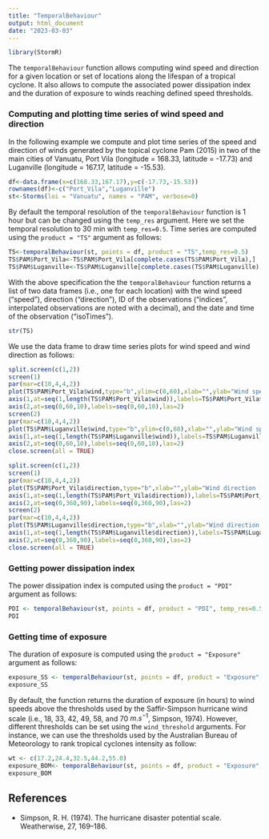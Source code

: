 ```yaml
---
title: "TemporalBehaviour"
output: html_document
date: "2023-03-03"
---
```


``` r
library(StormR)
```

The `temporalBehaviour` function allows computing wind speed and direction for a given location or set of locations along the lifespan of a tropical cyclone. It also allows to compute the associated power dissipation index and the duration of exposure to winds reaching defined speed thresholds.  

### Computing and plotting time series of wind speed and direction

In the following example we compute and plot time series of the speed and direction of winds generated by the topical cyclone Pam (2015) in two of the main cities of Vanuatu, Port Vila (longitude = 168.33, latitude = -17.73) and Luganville (longitude = 167.17, latitude = -15.53).

``` r
df<-data.frame(x=c(168.33,167.17),y=c(-17.73,-15.53))
rownames(df)<-c("Port_Vila","Luganville")
st<-Storms(loi = "Vanuatu", names = "PAM", verbose=0)
```

By default the temporal resolution of the `temporalBehaviour` function is 1 hour but can be changed using the `temp_res` argument. Here we set the temporal resolution to 30 min with `temp_res=0.5`. Time series are computed using the `product = "TS"` argument as follows:

``` r
TS<-temporalBehaviour(st, points = df, product = "TS",temp_res=0.5)
TS$PAM$Port_Vila<-TS$PAM$Port_Vila[complete.cases(TS$PAM$Port_Vila),]
TS$PAM$Luganville<-TS$PAM$Luganville[complete.cases(TS$PAM$Luganville),]
```

With the above specification the the `temporalBehaviour` function returns a list of two data frames (i.e., one for each location) with the wind speed ("speed"), direction ("direction"), ID of the observations ("indices", interpolated observations are noted with a decimal), and the date and time of the observation ("isoTimes").

``` r
str(TS)
```

We use the data frame to draw time series plots for wind speed and wind direction as follows:

``` r
split.screen(c(1,2))
screen(1)
par(mar=c(10,4,4,2))
plot(TS$PAM$Port_Vila$wind,type="b",ylim=c(0,60),xlab="",ylab="Wind speed (m/s)",axes=FALSE,main="Port Vila")
axis(1,at=seq(1,length(TS$PAM$Port_Vila$wind)),labels=TS$PAM$Port_Vila$isoTimes,las=2)
axis(2,at=seq(0,60,10),labels=seq(0,60,10),las=2)
screen(2)
par(mar=c(10,4,4,2))
plot(TS$PAM$Luganville$wind,type="b",ylim=c(0,60),xlab="",ylab="Wind speed (m/s)",axes=FALSE,main="Luganville")
axis(1,at=seq(1,length(TS$PAM$Luganville$wind)),labels=TS$PAM$Luganville$isoTimes,las=2)
axis(2,at=seq(0,60,10),labels=seq(0,60,10),las=2)
close.screen(all = TRUE)
```

``` r
split.screen(c(1,2))
screen(1)
par(mar=c(10,4,4,2))
plot(TS$PAM$Port_Vila$direction,type="b",xlab="",ylab="Wind direction (degree north)",axes=FALSE,main="Port Vila")
axis(1,at=seq(1,length(TS$PAM$Port_Vila$direction)),labels=TS$PAM$Port_Vila$isoTimes,las=2)
axis(2,at=seq(0,360,90),labels=seq(0,360,90),las=2)
screen(2)
par(mar=c(10,4,4,2))
plot(TS$PAM$Luganville$direction,type="b",xlab="",ylab="Wind direction (degree north)",axes=FALSE,main="Luganville")
axis(1,at=seq(1,length(TS$PAM$Luganville$direction)),labels=TS$PAM$Luganville$isoTimes,las=2)
axis(2,at=seq(0,360,90),labels=seq(0,360,90),las=2)
close.screen(all = TRUE)
```

### Getting power dissipation index

The power dissipation index is computed using the `product = "PDI"` argument as follows:

``` r
PDI <- temporalBehaviour(st, points = df, product = "PDI", temp_res=0.5,)
PDI
```

### Getting time of exposure

The duration of exposure is computed using the `product = "Exposure"` argument as follows:

``` r
exposure_SS <- temporalBehaviour(st, points = df, product = "Exposure", temp_res=0.5,)
exposure_SS
```

By default, the function returns the duration of exposure (in hours) to wind speeds above the thresholds used by the Saffir-Simpson hurricane wind scale (i.e., 18, 33, 42, 49, 58, and 70 $m.s^{-1}$, Simpson, 1974). However, different thresholds can be set using the `wind_threshold` arguments. For instance, we can use the thresholds used by the Australian Bureau of Meteorology to rank tropical cyclones intensity as follow:

``` r
wt <- c(17.2,24.4,32.5,44.2,55.0)
exposure_BOM<- temporalBehaviour(st, points = df, product = "Exposure", temp_res=0.5, wind_threshold=wt)
exposure_BOM
```

## References
* Simpson, R. H. (1974). The hurricane disaster potential scale. Weatherwise, 27, 169–186.

